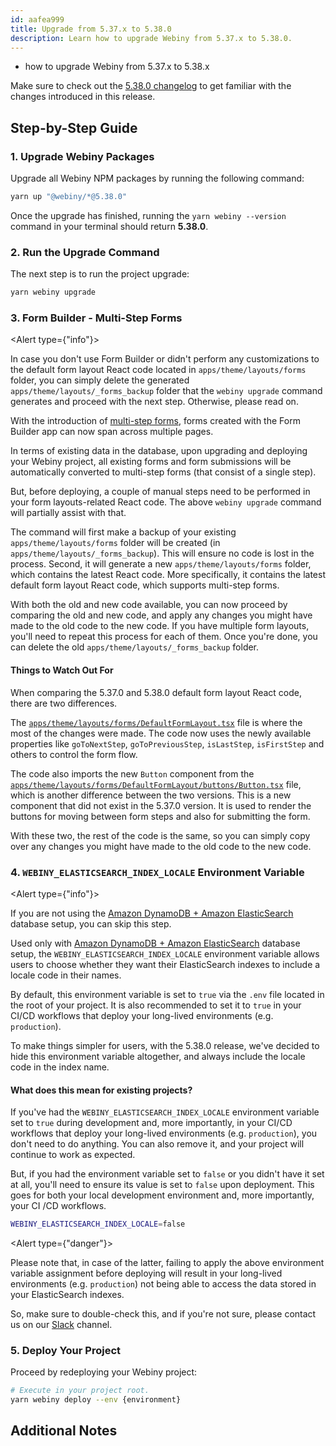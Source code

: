 ```yaml
---
id: aafea999
title: Upgrade from 5.37.x to 5.38.0
description: Learn how to upgrade Webiny from 5.37.x to 5.38.0.
---
```



<Alert type="success" title="What you’ll learn">

- how to upgrade Webiny from 5.37.x to 5.38.x

</Alert>

<Alert type="info">

Make sure to check out the [5.38.0 changelog](/docs/{version}/release-notes/5.38.0/changelog) to get familiar with the changes introduced in this
release.

</Alert>

## Step-by-Step Guide

### 1. Upgrade Webiny Packages

Upgrade all Webiny NPM packages by running the following command:

```bash
yarn up "@webiny/*@5.38.0"
```

Once the upgrade has finished, running the `yarn webiny --version` command in your terminal should return **5.38.0**.

### 2. Run the Upgrade Command

The next step is to run the project upgrade:

```bash
yarn webiny upgrade
```

### 3. Form Builder - Multi-Step Forms

<Alert type={"info"}>

  In case you don't use Form Builder or didn't perform any customizations to the default form layout React code located in `apps/theme/layouts/forms` folder, you can simply delete the generated `apps/theme/layouts/_forms_backup` folder that the `webiny upgrade` command generates and proceed with the next step. Otherwise, please read on.

</Alert>

With the introduction of [multi-step forms](/docs/release-notes/5.38.0/changelog#multi-step-forms), forms created with the Form Builder app can now span across multiple pages.

In terms of existing data in the database, upon upgrading and deploying your Webiny project, all existing forms and form submissions will be automatically converted to multi-step forms (that consist of a single step).

But, before deploying, a couple of manual steps need to be performed in your form layouts-related React code. The above `webiny upgrade` command will partially assist with that. 

The command will first make a backup of your existing `apps/theme/layouts/forms` folder will be created (in `apps/theme/layouts/_forms_backup`). This will ensure no code is lost in the process. Second, it will generate a new `apps/theme/layouts/forms` folder, which contains the latest React code. More specifically, it contains the latest default form layout React code, which supports multi-step forms.

With both the old and new code available, you can now proceed by comparing the old and new code, and apply any changes you might have made to the old code to the new code. If you have multiple form layouts, you'll need to repeat this process for each of them. Once you're done, you can delete the old `apps/theme/layouts/_forms_backup` folder.

#### Things to Watch Out For

When comparing the 5.37.0 and 5.38.0 default form layout React code, there are two differences.

The [`apps/theme/layouts/forms/DefaultFormLayout.tsx`](https://github.com/webiny/webiny-js/blob/next/packages/cwp-template-aws/template/common/apps/theme/layouts/forms/DefaultFormLayout.tsx) file is where the most of the changes were made. The code now uses the newly available properties like `goToNextStep`, `goToPreviousStep`, `isLastStep`, `isFirstStep` and others to control the form flow.

The code also imports the new `Button` component from the [`apps/theme/layouts/forms/DefaultFormLayout/buttons/Button.tsx`](https://github.com/webiny/webiny-js/blob/next/packages/cwp-template-aws/template/common/apps/theme/layouts/forms/DefaultFormLayout/buttons/Button.tsx) file, which is another difference between the two versions. This is a new component that did not exist in the 5.37.0 version. It is used to render the buttons for moving between form steps and also for submitting the form.

With these two, the rest of the code is the same, so you can simply copy over any changes you might have made to the old code to the new code. 

### 4. `WEBINY_ELASTICSEARCH_INDEX_LOCALE` Environment Variable

<Alert type={"info"}>

  If you are not using the [Amazon DynamoDB + Amazon ElasticSearch](docs/architecture/introduction#different-database-setups) database setup, you can skip this step.

</Alert>

Used only with [Amazon DynamoDB + Amazon ElasticSearch](docs/architecture/introduction#different-database-setups) database setup, the `WEBINY_ELASTICSEARCH_INDEX_LOCALE` environment variable allows users to choose whether they want their ElasticSearch indexes to include a locale code in their names. 

By default, this environment variable is set to `true` via the `.env` file located in the root of your project. It is also recommended to set it to `true` in your CI/CD workflows that deploy your long-lived environments (e.g. `production`). 

To make things simpler for users, with the 5.38.0 release, we've decided to hide this environment variable altogether, and always include the locale code in the index name.

#### What does this mean for existing projects?

If you've had the `WEBINY_ELASTICSEARCH_INDEX_LOCALE` environment variable set to `true` during development and, more importantly, in your CI/CD workflows that deploy your long-lived environments (e.g. `production`), you don't need to do anything. You can also remove it, and your project will continue to work as expected. 

But, if you had the environment variable set to `false` or you didn't have it set at all, you'll need to ensure its value is set to `false` upon deployment. This goes for both your local development environment and, more importantly, your CI /CD workflows.

```bash
WEBINY_ELASTICSEARCH_INDEX_LOCALE=false
```

<Alert type={"danger"}>

  Please note that, in case of the latter, failing to apply the above environment variable assignment before deploying will result in your long-lived environments (e.g. `production`) not being able to access the data stored in your ElasticSearch indexes.

  So, make sure to double-check this, and if you're not sure, please contact us on our [Slack](https://www.webiny.com/slack) channel.

</Alert>

### 5. Deploy Your Project

Proceed by redeploying your Webiny project:

```bash
# Execute in your project root.
yarn webiny deploy --env {environment}
```

<AdditionalNotes />

## Additional Notes

